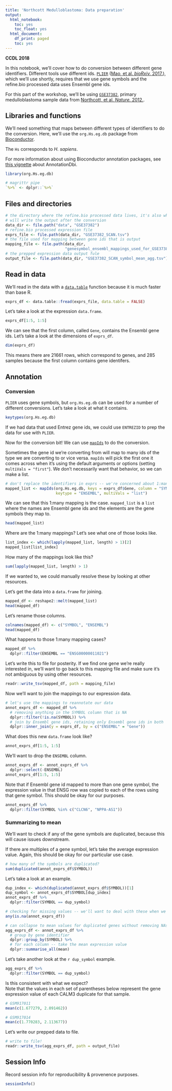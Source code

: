 ```yaml
---
title: 'Northcott Medulloblastoma: Data preparation'
output:
  html_notebook:
    toc: yes
    toc_float: yes
  html_document:
    df_print: paged
    toc: yes
---
```


**CCDL 2018**

In this notebook, we'll cover how to do conversion between different gene
identifiers.
Different tools use different ids.
[`PLIER`](https://github.com/wgmao/PLIER) 
([Mao, et al. _bioRxiv._ 2017.](https://doi.org/10.1101/116061)), 
which we'll use shortly, 
requires that we use gene symbols and the refine.bio processed data uses
Ensembl gene ids.

For this part of the workshop, we'll be using [`GSE37382`](https://www.ncbi.nlm.nih.gov/geo/query/acc.cgi?acc=GSE37382),
primary medulloblastoma sample data from 
[Northcott, et al. _Nature._ 2012.](https://www.ncbi.nlm.nih.gov/pubmed/22832581).

## Libraries and functions

We'll need something that maps between different types of identifiers to
do the conversion.
Here, we'll use the `org.Hs.eg.db` package from [Bioconductor](https://www.bioconductor.org).

The `Hs` corresponds to _H. sapiens_.

For more information about using Bioconductor annotation packages, see 
[this vignette](http://bioconductor.org/packages/release/bioc/vignettes/AnnotationDbi/inst/doc/IntroToAnnotationPackages.pdf) about AnnotationDbi.

```r
library(org.Hs.eg.db)
```

```r
# magrittr pipe
`%>%` <- dplyr::`%>%` 
```

## Files and directories

```r
# the directory where the refine.bio processed data lives, it's also where we 
# will write the output after the conversion
data_dir <- file.path("data", "GSE37382")
# refine.bio processed expression file
exprs_file <- file.path(data_dir, "GSE37382_SCAN.tsv")
# the file used for mapping between gene ids that is output
mapping_file <- file.path(data_dir, 
                          "genesymbol_ensembl_mappings_used_for_GSE37382.tsv")
# the prepped expression data output fule
output_file <- file.path(data_dir, "GSE37382_SCAN_symbol_mean_agg.tsv")
```

## Read in data

We'll read in the data with a [`data.table`](https://cran.r-project.org/web/packages/data.table/index.html) function because it is much faster than base R.

```r
exprs_df <- data.table::fread(exprs_file, data.table = FALSE)
```

Let's take a look at the expression `data.frame`.

```r
exprs_df[1:5, 1:5]
```

We can see that the first column, called `Gene`, contains the Ensembl gene ids.
Let's take a look at the dimensions of `exprs_df`.

```r
dim(exprs_df)
```

This means there are 21661 rows, which correspond to genes, and 285 samples
because the first column contains gene identifers.

## Annotation

### Conversion

`PLIER` uses gene symbols, but `org.Hs.eg.db` can be used for a number of 
different conversions. 
Let's take a look at what it contains.

```r
keytypes(org.Hs.eg.db)
```

If we had data that used Entrez gene ids, we could use `ENTREZID` to prep the
data for use with `PLIER`.

Now for the conversion bit! 
We can use [`mapIds`](https://www.rdocumentation.org/packages/AnnotationDbi/versions/1.34.4/topics/AnnotationDb-objects) 
to do the conversion.

Sometimes the gene id we're converting from will map to many ids of the type
we are converting to or vice versa.
`mapIds` will pick the first one it comes across when it's using the default
arguments or options (setting `multiVals = "first"`).
We don't necessarily want that behavior, so we can make a list.

```r
# don't replace the identifiers in exprs -- we're concerned about 1:many mappings
mapped_list <- mapIds(org.Hs.eg.db, keys = exprs_df$Gene, column = "SYMBOL", 
                      keytype = "ENSEMBL", multiVals = "list")
```

We can see that this 1:many mapping is the case.
`mapped_list` is a `list` where the names are Ensembl gene ids and the elements
are the gene symbols they map to.

```r
head(mapped_list)
```

Where are the 1:many mappings? 
Let's see what one of those looks like.

```r
list_index <- which(lapply(mapped_list, length) > 1)[2]
mapped_list[list_index]
```

How many of the mappings look like this?

```r
sum(lapply(mapped_list, length) > 1)
```

If we wanted to, we could manually resolve these by looking at other resources.

Let's get the data into a `data.frame` for joining.

```r
mapped_df <- reshape2::melt(mapped_list)
head(mapped_df)
```

Let's rename those columns.

```r
colnames(mapped_df) <- c("SYMBOL", "ENSEMBL")
head(mapped_df)
```

What happens to those 1:many mapping cases?

```r
mapped_df %>%
  dplyr::filter(ENSEMBL == "ENSG00000011021")
```

Let's write this to file for posterity.
If we find one gene we're really interested in, we'll want to go back to this
mapping file and make sure it's not ambiguous by using other resources.

```r
readr::write_tsv(mapped_df, path = mapping_file) 
```

Now we'll want to join the mappings to our expression data.

```r
# let's use the mappings to reannotate our data
annot_exprs_df <- mapped_df %>%
  # removing anything in the SYMBOL column that is NA
  dplyr::filter(!is.na(SYMBOL)) %>%
  # join by Ensembl gene ids, retaining only Ensembl gene ids in both
  dplyr::inner_join(y = exprs_df, by = c("ENSEMBL" = "Gene"))
```

What does this new `data.frame` look like?

```r
annot_exprs_df[1:5, 1:5]
```

We'll want to drop the `ENSEMBL` column.

```r
annot_exprs_df <- annot_exprs_df %>%
  dplyr::select(-ENSEMBL)
annot_exprs_df[1:5, 1:5]
```

Note that if Ensembl gene id mapped to more than one gene symbol, 
the expression value in that ENSG row was copied to each of the rows using
that gene symbol.
This should be okay for our purposes.

```r
annot_exprs_df %>%
  dplyr::filter(SYMBOL %in% c("CLCN6", "NPPA-AS1"))
```

### Summarizing to mean

We'll want to check if any of the gene symbols are duplicated, because this 
will cause issues downstream.

If there are multiples of a gene symbol, let's take the average expression
value. 
Again, this should be okay for our particular use case.

```r
# how many of the symbols are duplicated?
sum(duplicated(annot_exprs_df$SYMBOL))
```

Let's take a look at an example.

```r
dup_index <- which(duplicated(annot_exprs_df$SYMBOL))[1]
dup_symbol <- annot_exprs_df$SYMBOL[dup_index]
annot_exprs_df %>%
  dplyr::filter(SYMBOL == dup_symbol)
```

```r
# checking for missing values -- we'll want to deal with these when we summarize
any(is.na(annot_exprs_df))
```

```r
# can collapse to mean values for duplicated genes without removing NAs, then
agg_exprs_df <- annot_exprs_df %>%
  # group by gene identifier
  dplyr::group_by(SYMBOL) %>%
  # for each column -- take the mean expression value
  dplyr::summarise_all(mean)
```

Let's take another look at the `r dup_symbol` example.

```r
agg_exprs_df %>%
  dplyr::filter(SYMBOL == dup_symbol)
```

Is this consistent with what we expect?  
Note that the values in each set of parentheses below represent the gene expression value of each CALM3 duplicate for that sample.

```r
# GSM917011
mean(c(1.677279, 2.091462))
```

```r
# GSM917014
mean(c(1.770283, 2.113677))
```

Let's write our prepped data to file.

```r
# write to file!
readr::write_tsv(agg_exprs_df, path = output_file)
```

## Session Info

Record session info for reproducibility & provenence purposes.

```r
sessionInfo()
```


